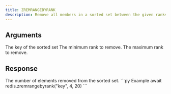 ```yaml
---
title: ZREMRANGEBYRANK
description: Remove all members in a sorted set between the given ranks.
---
```



## Arguments 

<ParamField body="key" type="string" required>
  The key of the sorted set
</ParamField>

<ParamField body="min" type="number" required>
    The minimum rank to remove.
</ParamField>
<ParamField body="min" type="number" required>
    The maximum rank to remove.
</ParamField>

## Response

<ResponseField type="integer"  required>
    The number of elements removed from the sorted set.
</ResponseField>



<RequestExample>
```py Example
await redis.zremrangebyrank("key", 4, 20)
```
</RequestExample>
